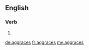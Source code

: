 ==English==

===Verb===
{{head|en}}

# {{en-third-person singular of|aggrace}}

[[de:aggraces]]
[[fr:aggraces]]
[[my:aggraces]]